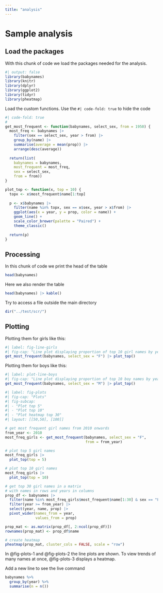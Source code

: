 ```yaml
---
title: "analysis"
---
```


# Sample analysis

## Load the packages

With this chunk of code we load the packages needed for the analysis.

```r
#| output: false
library(babynames)
library(knitr)
library(dplyr)
library(ggplot2)
library(tidyr)
library(pheatmap)
```

Load the custom functions. Use the `#| code-fold: true` to hide the code

```r
#| code-fold: true
#
get_most_frequent <- function(babynames, select_sex, from = 1950) {
  most_freq <- babynames |>
    filter(sex == select_sex, year > from) |>
    group_by(name) |>
    summarise(average = mean(prop)) |>
    arrange(desc(average))
    
  return(list(
    babynames = babynames,
    most_frequent = most_freq,
    sex = select_sex,
    from = from))
}

plot_top <- function(x, top = 10) {
  topx <- x$most_frequent$name[1:top]
  
  p <- x$babynames |>
    filter(name %in% topx, sex == x$sex, year > x$from) |>
    ggplot(aes(x = year, y = prop, color = name)) +
    geom_line() +
    scale_color_brewer(palette = "Paired") +
    theme_classic()
  
  return(p)
}
```

## Processing

In this chunk of code we print the head of the table

```r
head(babynames)
```

Here we also render the table

```r
head(babynames) |> kable()
```

Try to access a file outside the main directory

```r
dir("../test/scr/")
```

## Plotting

Plotting them for girls like this:

```r
#| label: fig-line-girls
#| fig-cap: "Line plot displaying proportion of top 10 girl names by year"
get_most_frequent(babynames, select_sex = "F") |> plot_top()
```

Plotting them for boys like this:

```r
#| label: plot-line-boys
#| fig-cap: "Line plot displaying proportion of top 10 boy names by year"
get_most_frequent(babynames, select_sex = "M") |> plot_top()
```

```r
#| label: fig-plots
#| fig-cap: "Plots" 
#| fig-subcap:
#| - "Plot top 5"
#| - "Plot top 10"
#| - "Plot heatmap top 30" 
#| layout: [[50,50], [100]]

# get most frequent girl names from 2010 onwards
from_year <- 2010
most_freq_girls <- get_most_frequent(babynames, select_sex = "F",
                                     from = from_year)

# plot top 5 girl names
most_freq_girls |>
  plot_top(top = 5)

# plot top 10 girl names
most_freq_girls |>
  plot_top(top = 10)

# get top 30 girl names in a matrix
# with names in rows and years in columns
prop_df <- babynames |> 
  filter(name %in% most_freq_girls$most_frequent$name[1:30] & sex == "F") |>
  filter(year >= from_year) |> 
  select(year, name, prop) |>
  pivot_wider(names_from = year,
              values_from = prop)

prop_mat <- as.matrix(prop_df[, 2:ncol(prop_df)])
rownames(prop_mat) <- prop_df$name

# create heatmap
pheatmap(prop_mat, cluster_cols = FALSE, scale = "row")
```

In @fig-plots-1 and @fig-plots-2 the line plots are shown. To view trends of many names at once, @fig-plots-3 displays a heatmap.

Add a new line to see the live command

```r
babynames %>%
  group_by(year) %>%
  summarise(n = n())
```
